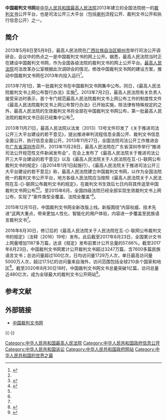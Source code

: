 {{Infobox website
| name                 = 中国裁判文书网<br>China Judgements Online
| logo                 = Supreme People's Court of P.R.China's badge.svg
| logo_size            = 100px
| logo_caption         = 中华人民共和国人民法院法徽
| screenshot           =
| screenshot_size      = 250px
| caption              = 2020年4月23日截图
| url                  = {{url|https://wenshu.court.gov.cn/}}
| commercial           = 否
| type                 = [[政府网站|政府网站]]
| registration         = 需要
| language             = [[简体中文|简体中文]]、[[传统蒙古文|传统蒙古文]]、[[藏文|藏文]]、[[维吾尔文|维吾尔文]]、[[朝鲜文|朝鲜文]]、[[哈萨克文|哈萨克文]]
| owner                = [[中华人民共和国最高人民法院|中华人民共和国最高人民法院]]
| launch_date          = 2013年7月1日
| current_status       = 运营中
}}
'''中国裁判文书网'''是[[中华人民共和国最高人民法院|中华人民共和国最高人民法院]]2013年建立的全国法院统一的[[裁判文书|裁判文书]]公开平台，也是司法公开三大平台（包括[[审判|审判]]流程公开、裁判文书公开和执行信息公开）之一。

==简介==
2013年5月8日至5月9日，最高人民法院在[[广西壮族自治区|广西壮族自治区]][[柳州市|柳州市]]举行司法公开调研会，会议中的热点之一是中国裁判文书的网上公开。据悉，最高人民法院当时正在建设中国裁判文书网，作为全国各级法院的裁判文书的网上公开平台。[[中华人民共和国最高人民法院|最高人民法院]]司法改革办公室根据此次调研会的情况，修改中国裁判文书网的建设方案，推动中国裁判文书网在2013年内投入运行<ref>{{Cite web |url=http://news.ifeng.com/gundong/detail_2013_05/11/25175385_0.shtml |title=拟建设中国裁判文书网，凤凰网，2013-05-11 |accessdate=2013-11-28 |archive-date=2017-08-24 |archive-url=https://web.archive.org/web/20170824182559/http://news.ifeng.com/gundong/detail_2013_05/11/25175385_0.shtml |dead-url=no }}</ref>。

2013年7月1日，第一批裁判文书在中国裁判文书网集中公布。同日，《最高人民法院裁判文书上网公布暂行办法》实施<ref name=baiyi/>。2013年7月2日，最高人民法院有关负责人接受采访时表示，首个专门规范最高人民法院裁判文书上网公布工作的制度性文件《最高人民法院裁判文书上网公布暂行办法》已开始实施，除法律有特殊规定的之外，最高人民法院的生效裁判文书将全部在中国裁判文书网公布，第一批最高人民法院的裁判文书日前已经集中公布<ref>{{Cite web |url=http://www.qlwb.com.cn/2013/0703/9669.shtml |title=中国最高法院一批裁判文书首次网上集中公布，齐鲁晚报，2013-07-03 |accessdate=2013-11-28 |archive-date=2017-08-24 |archive-url=https://web.archive.org/web/20170824180838/http://www.qlwb.com.cn/2013/0703/9669.shtml |dead-url=no }}</ref>。

2013年11月21日，最高人民法院以法发〔2013〕13号文件印发了《关于推进司法公开三大平台建设的若干意见》，提出推进审判流程信息全面公开、裁判文书信息全面公开、执行信息全面公开。2013年11月27日，全国法院司法公开工作推进会在[[广东省|广东省]][[深圳市|深圳市]]召开。2013年11月28日，最高人民法院在广东省深圳市举行“推进司法公开规范性文件新闻发布会”，在会上发布了《最高人民法院关于推进司法公开三大平台建设的若干意见》以及《最高人民法院关于人民法院在互-{}-联网公布裁判文书的规定》（自2014年1月1日起施行）。《最高人民法院关于推进司法公开三大平台建设的若干意见》称，最高人民法院建立中国裁判文书网，以作为全国法院统一的裁判文书公开平台，地方各级人民法院应当按照《最高人民法院关于人民法院在互-{}-联网公布裁判文书的规定》，在裁判文书生效后七日内将其传送至中国裁判文书网公布<ref>{{Cite web |url=http://news.stnn.cc/china/201311/t20131128_1959160.html |title=最高法发布《意见》推进司法公开三大平台建设，星岛环球网，2013-11-28 |accessdate=2013-11-28 |archive-date=2013-11-28 |archive-url=https://archive.is/20131128093609/http://news.stnn.cc/china/201311/t20131128_1959160.html |dead-url=no }}</ref><ref name=baiyi/>。至2015年6月，全国四级法院已经全部实现生效裁判文书上网公布，实现了“案件类型全覆盖、法院全覆盖”<ref name=baiyi/>。

2015年12月15日，中国裁判文书网全新改版上线。新版围绕“内容权威、技术先进”这两大重点，带来更加人性化、智能化的用户体验，内容进一步覆盖至民族语言裁判文书<ref name=baiyi/>。

2016年8月30日，修订后的《最高人民法院关于人民法院在互-{}-联网公布裁判文书的规定》（法释〔2016〕19号）发布。此后截至2017年8月23日，全国累计文书上网量增加1187多万篇，达该《规定》发布前累计公开总量的57.66%。截至2017年8月23日，中国裁判文书网累计公开裁判文书超过3247万篇，含7600多篇民族语言文书；总访问量超过100亿次，日均访问量1729万人次，单日最高访问量5000万人次，超过17.5亿的访问量来自海外，访问范围包括全球210余个国家和地区<ref name=baiyi>{{Cite web |url = http://china.caixin.com/2017-08-24/101134967.html |title = 中国裁判文书网访问量破百亿 公开文书逾3200万篇 |author =  |date = 2017-08-24 |publisher = 财新网 |language =  |accessdate =  |quote =  |archive-date = 2017-08-24 |archive-url = https://web.archive.org/web/20170824175036/http://china.caixin.com/2017-08-24/101134967.html |dead-url = no }}</ref>。截至2020年8月30日18时，中国裁判文书网文书总量突破1亿篇，访问总量近480亿次，成为全球最大的裁判文书公开网站<ref>{{cite news |author1=薄晨棣 |title=中国裁判文书网文书总量突破一亿篇 |url=http://legal.people.com.cn/n1/2020/0902/c42510-31845589.html |accessdate=2020-09-03 |work=人民网 |date=2020-09-02 |archive-date=2020-09-02 |archive-url=https://web.archive.org/web/20200902043751/http://legal.people.com.cn/n1/2020/0902/c42510-31845589.html |dead-url=no }}</ref>。

== 参考文献 ==
{{Reflist}}

== 外部链接 ==
* [https://wenshu.court.gov.cn/ 中国裁判文书网]{{Wayback|url=https://wenshu.court.gov.cn/ |date=20200427013247 }}

{{-}}
{{中华人民共和国法院|最}}

[[Category:中华人民共和国最高人民法院|Category:中华人民共和国最高人民法院]]
[[Category:中华人民共和国政府信息公开|Category:中华人民共和国政府信息公开]]
[[Category:中华人民共和国诉讼|Category:中华人民共和国诉讼]]
[[Category:中华人民共和国政府网站|Category:中华人民共和国政府网站]]
[[Category:中华人民共和国的世界之最|Category:中华人民共和国的世界之最]]